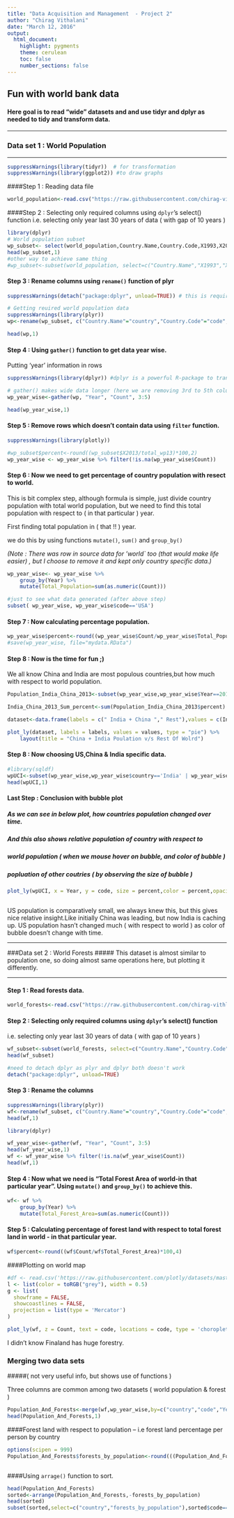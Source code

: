 ```yaml
---
title: "Data Acquisition and Management  - Project 2"
author: "Chirag Vithalani"
date: "March 12, 2016"
output: 
  html_document: 
    highlight: pygments
    theme: cerulean
    toc: false
    number_sections: false
---
```


## Fun with world bank data {.tabset .tabset-fade .tabset-pills}


#### Here goal is to read "wide" datasets and and use tidyr and dplyr as needed to tidy and transform data.
<hr />
### Data set 1 : World Population 
<hr />

 

```r


suppressWarnings(library(tidyr))  # for transformation
suppressWarnings(library(ggplot2)) #to draw graphs


```
####Step 1 : Reading data file

```r
world_population<-read.csv("https://raw.githubusercontent.com/chirag-vithlani/607/master/project2/world_populationOnlyCountry.csv", header= TRUE,sep=",",na.strings = "?",stringsAsFactors=FALSE)

```

####Step 2 : Selecting only required columns using `dplyr`'s select() function
i.e. selecting only year last 30 years of data ( with gap of 10 years )

```r

library(dplyr)
# World population subset
wp_subset<- select(world_population,Country.Name,Country.Code,X1993,X2003,X2013)
head(wp_subset,1)
#other way to achieve same thing
#wp_subset<-subset(world_population, select=c("Country.Name","X1993","X2003","X2013"))

```
#### Step 3 : Rename columns using `rename()` function of plyr

```r

suppressWarnings(detach("package:dplyr", unload=TRUE)) # this is required step as dplyr and plyr doesn't work togather

# Getting reuired world population data
suppressWarnings(library(plyr))
wp<-rename(wp_subset, c("Country.Name"="country","Country.Code"="code","X1993"="1993", "X2003"="2003","X2013"="2013"))

head(wp,1)

```

#### Step 4 : Using `gather()` function to get data year wise.

Putting 'year' information in rows

```r
suppressWarnings(library(dplyr)) #dplyr is a powerful R-package to transform and summarize tabular data with rows and columns.

# gather() makes wide data longer (here we are removing 3rd to 5th column)
wp_year_wise<-gather(wp, "Year", "Count", 3:5)

head(wp_year_wise,1)

```
#### Step 5 : Remove rows which doesn't contain data using `filter` function.

```r

suppressWarnings(library(plotly))

#wp_subset$percent<-round((wp_subset$X2013/total_wp13)*100,2)
wp_year_wise <- wp_year_wise %>% filter(!is.na(wp_year_wise$Count))

```
#### Step 6 : Now we need to get percentage of country population with resect to world.

This is bit complex step,
although formula is simple, just divide country population with total world population, but we need to find this total population with respect to ( in that particular ) year.

First finding total population in ( that !! ) year.

we do this by using functions `mutate()`, `sum()` and `group_by()`

<i>(Note : There was row in source data for 'world` too (that would make life easier) , but I choose to remove it and kept only country specific data.)</i>

```r
wp_year_wise<- wp_year_wise %>% 
    group_by(Year) %>% 
    mutate(Total_Population=sum(as.numeric(Count)))

#just to see what data generated (after above step)
subset( wp_year_wise, wp_year_wise$code=='USA')
```
#### Step 7 : Now calculating percentage population.

```r

wp_year_wise$percent<-round((wp_year_wise$Count/wp_year_wise$Total_Population)*100,4)
#save(wp_year_wise, file="mydata.RData")

```
#### Step 8 : Now is the time for fun ;)

We all know China and India are most populous countries,but how much with respect to world population.

```r

Population_India_China_2013<-subset(wp_year_wise,wp_year_wise$Year==2013 & (wp_year_wise$code=='IND' | wp_year_wise$code=='CHN'))

India_China_2013_Sum_percent<-sum(Population_India_China_2013$percent)

dataset<-data.frame(labels = c(" India + China "," Rest"),values = c(India_China_2013_Sum_percent,100-India_China_2013_Sum_percent))

plot_ly(dataset, labels = labels, values = values, type = "pie") %>% 
    layout(title = "China + India Poulation v/s Rest Of Wolrd")


```



#### Step 8 : Now choosing US,China & India specific data.

```r

#library(sqldf)
wpUCI<-subset(wp_year_wise,wp_year_wise$country=='India' | wp_year_wise$country=='China' |  wp_year_wise$country=='United States')
head(wpUCI,1)

```
#### Last Step : Conclusion with bubble plot
##### As we can see in below plot, how countries population changed over time. 
##### And this also shows relative population of country with respect to 
##### world population ( when we mouse hover on bubble, and color of bubble )
##### popluation of other coutries ( by observing the size of bubble )


```r
plot_ly(wpUCI, x = Year, y = code, size = percent,color = percent,opacity = percent, mode = "markers")



```

US population is comparatively small, we always knew this, but this gives nice relative insight.Like initially China was leading, but now India is caching up. US population hasn't changed much ( with respect to world ) as color of bubble doesn't change with time.



<hr />
###Data set 2 : World Forests 
##### This dataset is almost similar to population one, so doing almost same operations here,  but plotting it differently.
<hr />

#### Step 1 : Read forests data.
```r
world_forests<-read.csv("https://raw.githubusercontent.com/chirag-vithlani/607/master/project2/forests.csv", header= TRUE,sep=",",na.strings = "?",stringsAsFactors=FALSE)

```

#### Step 2 : Selecting only required columns using `dplyr`'s select() function
i.e. selecting only year last 30 years of data ( with gap of 10 years )

```r
wf_subset<-subset(world_forests, select=c("Country.Name","Country.Code","X1993","X2003","X2013"))
head(wf_subset)

#need to detach dplyr as plyr and dplyr both doesn't work 
detach("package:dplyr", unload=TRUE)

```
#### Step 3 : Rename the columns

```r
suppressWarnings(library(plyr))
wf<-rename(wf_subset, c("Country.Name"="country","Country.Code"="code","X1993"="1993", "X2003"="2003","X2013"="2013"))
head(wf,1)

library(dplyr)

wf_year_wise<-gather(wf, "Year", "Count", 3:5)
head(wf_year_wise,1)
wf <- wf_year_wise %>% filter(!is.na(wf_year_wise$Count))
head(wf,1)


```


#### Step 4 : Now what we need is "Total Forest Area of world-in that particular year". Using `mutate()` and `group_by()` to achieve this.

```r

wf<- wf %>% 
    group_by(Year) %>% 
    mutate(Total_Forest_Area=sum(as.numeric(Count)))

```

#### Step 5 : Calculating percentage of forest land with respect to total forest land in world - in that particular year.

```r

wf$percent<-round((wf$Count/wf$Total_Forest_Area)*100,4)

```

####Plotting on world map

```r
#df <- read.csv('https://raw.githubusercontent.com/plotly/datasets/master/2014_world_gdp_with_codes.csv')
l <- list(color = toRGB("grey"), width = 0.5)
g <- list(
  showframe = FALSE,
  showcoastlines = FALSE,
  projection = list(type = 'Mercator')
)

plot_ly(wf, z = Count, text = code, locations = code, type = 'choropleth',        color = Count, colors = 'Greens', marker = list(line = l),colorbar = list(ticksuffix = '%', title = 'Forests Color Map')) %>% layout(title = 'Forests',geo = g)

```

I didn't know Finaland has huge forestry.

### Merging two data sets 
#####( not very useful info, but shows use of functions )


Three columns are common among two datasets ( world population & forest )

```r

Population_And_Forests<-merge(wf,wp_year_wise,by=c("country","code","Year"))
head(Population_And_Forests,1)

```
####Forest land with respect to population -- i.e forest land percentage per person by country

```r

options(scipen = 999)
Population_And_Forests$forests_by_population<-round(((Population_And_Forests$Total_Forest_Area/Population_And_Forests$Total_Population)*100),8)



```
####Using `arrage()` function to sort.

```r

head(Population_And_Forests)
sorted<-arrange(Population_And_Forests,-forests_by_population)
head(sorted)
subset(sorted,select=c("country","forests_by_population"),sorted$code=="IND"|sorted$code=="USA"|sorted$code=="CHN")

```

